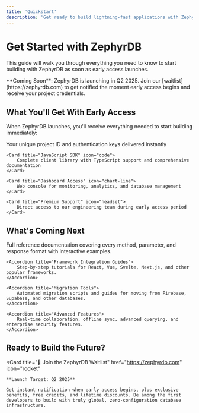```yaml
---
title: 'Quickstart'
description: 'Get ready to build lightning-fast applications with ZephyrDB in under 5 minutes once early access begins'
---
```


# Get Started with ZephyrDB

This guide will walk you through everything you need to know to start building with ZephyrDB as soon as early access launches.

<Info>
    **Coming Soon**: ZephyrDB is launching in Q2 2025. Join our [waitlist](https://zephyrdb.com) to get notified the moment early access begins and receive your project credentials.
</Info>

## What You'll Get With Early Access

When ZephyrDB launches, you'll receive everything needed to start building immediately:

<CardGroup cols={2}>
    <Card title="Project Credentials" icon="key">
        Your unique project ID and authentication keys delivered instantly
    </Card>

    <Card title="JavaScript SDK" icon="code">
        Complete client library with TypeScript support and comprehensive documentation
    </Card>

    <Card title="Dashboard Access" icon="chart-line">
        Web console for monitoring, analytics, and database management
    </Card>

    <Card title="Premium Support" icon="headset">
        Direct access to our engineering team during early access period
    </Card>
</CardGroup>

## What's Coming Next

<AccordionGroup>
    <Accordion title="Complete API Documentation">
        Full reference documentation covering every method, parameter, and response format with interactive examples.
    </Accordion>

    <Accordion title="Framework Integration Guides">
        Step-by-step tutorials for React, Vue, Svelte, Next.js, and other popular frameworks.
    </Accordion>

    <Accordion title="Migration Tools">
        Automated migration scripts and guides for moving from Firebase, Supabase, and other databases.
    </Accordion>

    <Accordion title="Advanced Features">
        Real-time collaboration, offline sync, advanced querying, and enterprise security features.
    </Accordion>
</AccordionGroup>

## Ready to Build the Future?

<Card
    title="🚀 Join the ZephyrDB Waitlist"
    href="https://zephyrdb.com"
    icon="rocket"
>
    **Launch Target: Q2 2025**

    Get instant notification when early access begins, plus exclusive benefits, free credits, and lifetime discounts. Be among the first developers to build with truly global, zero-configuration database infrastructure.
</Card>